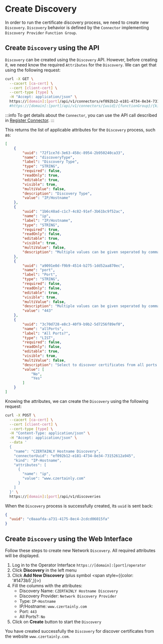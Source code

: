 # Create Discovery


In order to run the certificate discovery process, we need to create new `Discovery`.
`Discovery` behavior is defined by the `Connector` implementing `Discovery Provider` `Function Group`.

## Create `Discovery` using the API

`Discovery` can be created using the `Discovery` API. However, before creating it, we need know the required `Attributes` for the `Discovery`.
We can get that using the following request:

```bash
curl -X GET \
  --cacert [ca-cert] \
  --cert [client-cert] \
  --cert-type [type] \
  -H "Accept: application/json" \
  https://[domain]:[port]/api/v1/connectors/ef092b12-e181-4734-8e34-73152612a945/discoveryProvider/IP-Hostname/attributes
  #https://[domain]:[port]/api/v1/connectors/{uuid}/{functionGroup}/{kind}/attributes
```

:::info
To get details about the `Connector`, you can use the API call described in [Register Connector](register-connector).
:::

This returns the list of applicable attributes for the `Discovery` process, such as:
```json
[
    {
        "uuid": "72f1ce7d-3e63-458c-8954-2b950240ca33",
        "name": "discoveryType",
        "label": "Discovery Type",
        "type": "STRING",
        "required": false,
        "readOnly": true,
        "editable": true,
        "visible": true,
        "multiValue": false,
        "description": "Discovery Type",
        "value": "IP/Hostname"
    },
    {
        "uuid": "1b6c48ad-c1c7-4c82-91ef-3b61bc9f52ac",
        "name": "ip",
        "label": "IP/Hostname",
        "type": "STRING",
        "required": true,
        "readOnly": false,
        "editable": true,
        "visible": true,
        "multiValue": false,
        "description": "Multiple values can be given seperated by comma ','."
    },
    {
        "uuid": "a9091e0d-f9b9-4514-b275-1dd52aa870ec",
        "name": "port",
        "label": "Port",
        "type": "STRING",
        "required": false,
        "readOnly": false,
        "editable": true,
        "visible": true,
        "multiValue": false,
        "description": "Multiple values can be given seperated by comma ','.",
        "value": "443"
    },
    {
        "uuid": "3c70d728-e8c3-40f9-b9b2-5d7256f89ef0",
        "name": "allPorts",
        "label": "All Ports?",
        "type": "LIST",
        "required": false,
        "readOnly": false,
        "editable": true,
        "visible": true,
        "multiValue": false,
        "description": "Select to discover certificates from all ports.",
        "value": [
            "No",
            "Yes"
        ]
    }
]
```

Knowing the attributes, we can create the `Discovery` using the following request:
```bash
curl -X POST \
  --cacert [ca-cert] \
  --cert [client-cert] \
  --cert-type [type] \
  -H "Content-Type: application/json" \
  -H "Accept: application/json" \
  --data '
  {
    "name": "CZERTAINLY Hostname Discovery",
    "connectorUuid": "ef092b12-e181-4734-8e34-73152612a945",
    "kind": "IP-Hostname",
    "attributes": [
      {
        "name": "ip",
        "value": "www.czertainly.com"
      }
    ]
  }' \
  https://[domain]:[port]/api/v1/discoveries
```

When the `Discovery` process is successfully created, its `uuid` is sent back:
```json
{
  "uuid": "c0aaafda-a731-4175-8ec4-2cdcd06015fa"
}
```

## Create `Discovery` using the Web Interface

Follow these steps to create new Network `Discovery`.
All required attributes will be displayed.  

1. Log in to the Operator Interface `https://[domain]:[port]/operator`
2. Click **Discovery** in the left menu 
3. Click **Add New Discovery** (plus symbol <span style={{color: '#1473b5',}}><FontAwesomeIcon icon={faPlus} /></span>)
4. Fill the columns with the attributes:   
    - Discovery Name: `CZERTAINLY Hostname Discovery`
    - Discovery Provider: `Network Discovery Provider`
    - Type: `IP-Hostname`
    - IP/Hostname: `www.czertainly.com`
    - Port: `443`
    - All Ports?: `No`
5. Click on **Create** button to start the `Discovery`
    
You have created successfully the `Discovery` for discover certificates from the website `www.czertainly.com`.
